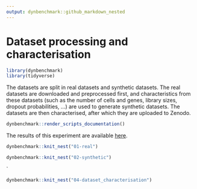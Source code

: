 ```yaml
---
output: dynbenchmark::github_markdown_nested
---
```


# Dataset processing and characterisation

```r
library(dynbenchmark)
library(tidyverse)
```

The datasets are split in real datasets and synthetic datasets. The real datasets are downloaded and preprocessed first, and characteristics from these datasets (such as the number of cells and genes, library sizes, dropout probabilities, ...) are used to generate synthetic datasets. The datasets are then characterised, after which they are uploaded to Zenodo.

```r
dynbenchmark::render_scripts_documentation()
```

The results of this experiment are available [here](`r dynbenchmark::link_to_results()`).

```r
dynbenchmark::knit_nest("01-real")
```

```r
dynbenchmark::knit_nest("02-synthetic")
```
`
```r
dynbenchmark::knit_nest("04-dataset_characterisation")
```
